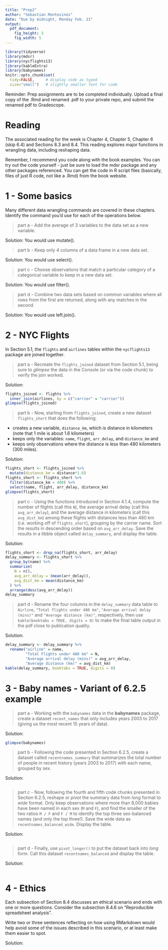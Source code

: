 ```yaml
---
title: "Prep2"
author: "Sebastian Montesinos"
date: "Due by midnight, Monday Feb. 21"
output: 
  pdf_document:
    fig_height: 3
    fig_width: 5
---
```


```r
library(tidyverse)
library(mdsr)
library(nycflights13)
library(kableExtra)
library(babynames)
knitr::opts_chunk$set(
  tidy=FALSE,     # display code as typed
  size="small")   # slightly smaller font for code
```

Reminder: Prep assignments are to be completed individually. Upload a final copy of the .Rmd and renamed .pdf to your private repo, and submit the renamed pdf to Gradescope. 

# Reading

The associated reading for the week is Chapter 4, Chapter 5, Chapter 6 (skip 6.4) and Sections 8.3 and 8.4. This reading explores major functions in wrangling data, including reshaping data. 

Remember, I recommend you code along with the book examples. You can try out the code yourself - just be sure to load the mdsr package and any other packages referenced. You can get the code in R script files (basically, files of just R code, not like a .Rmd) from the book website. 


\newpage

# 1 - Some basics

<!-- PROBLEM 1 ---------------------------------------------------------------->

Many different data wrangling commands are covered in these chapters. Identify the command you'd use for each of the operations below. 

> part a - Add the average of 3 variables to the data set as a new variable.

Solution: You would use mutate().

> part b - Keep only 4 columns of a data frame in a new data set. 

Solution: You would use select().

> part c - Choose observations that match a particular category of a categorical variable to keep in a new data set. 

Solution: You would use filter().

> part d - Combine two data sets based on common variables where all rows from the first are returned, along with any matches in the second.

Solution: You would use left.join().


\newpage

<!-- PROBLEM 2 ---------------------------------------------------------------->


# 2 - NYC Flights

In Section 5.1, the `flights` and `airlines` tables within the `nycflights13` package are joined together.


> part a - Recreate the `flights_joined` dataset from Section 5.1, being sure to *glimpse* the data in the Console (or via the code chunk) to verify the join worked.

Solution:

```r
flights_joined <- flights %>% 
  inner_join(airlines, by = c("carrier" = "carrier"))
glimpse(flights_joined)
```


> part b - Now, starting from `flights_joined`, create a new dataset `flights_short` that does the following:

+ creates a new variable, `distance_km`, which is distance in kilometers (note that 1 mile is about 1.6 kilometers)
+ keeps only the variables: `name`, `flight`, `arr_delay`, and `distance_km` and
+ keeps only observations where the distance is less than 480 kilometers (300 miles).

<!--
Hint: see examples in Section 4.1 for subsetting datasets and creating new variables.  
-->

Solution:

```r
flights_short <- flights_joined %>%
  mutate(distance_km = distance*1.6) 
flights_short <- flights_short %>%
  filter(distance_km < 480) %>%
  select(name, flight, arr_delay, distance_km) 
glimpse(flights_short)
```


> part c - Using the functions introduced in Section 4.1.4, compute the number of flights (call this `N`), the average arrival delay (call this `avg_arr_delay`), and the average distance in kilometers (call this `avg_dist_km`) among these flights with distances less than 480 km (i.e. working off of `flights_short`), grouping by the carrier name. Sort the results in descending order based on `avg_arr_delay`. Save the results in a tibble object called `delay_summary`, and display the table.

<!--
Getting NAs for `avg_arr_delay`?  

You can drop all the cases that contain missing observations with the **tidyr** function `drop_na()` before grouping.
-->

Solution:

```r
flights_short <- drop_na(flights_short, arr_delay)
delay_summary <- flights_short %>%
  group_by(name) %>%
  summarize(
    N = n(),
    avg_arr_delay = (mean(arr_delay)),
    avg_dist_km = mean(distance_km)
  ) %>%
  arrange(desc(avg_arr_delay))
delay_summary
```


> part d - Rename the four columns in the `delay_summary` data table to `Airline`, `"Total flights under 480 km"`, `"Average arrival delay (mins)"` and `"Average distance (km)"`, respectively, then use `kable(booktabs = TRUE, digits = 0)` to make the final table output in the pdf close to publication quality.

<!--
Note: you can customize the number of digits by column by specifying a vector of digits, with any value for each non-numeric column. For example, see what happens when you specify the following for this example (or switch out for digits of your choosing to see how the output changes):

kable(booktabs = TRUE, digits = c(0, 0, 0, 1))
-->

Solution:

```r
delay_summary <- delay_summary %>%
  rename("airline" = name, 
         "Total Flights under 480 km" = N, 
         "Average arrival delay (mins)" = avg_arr_delay,
         "Average distance (km)" = avg_dist_km)
kable(delay_summary, booktabs = TRUE, digits = 0)
```



<!-- 
Knit and commit, and probably push. If you haven't committed (or pushed) by now, you should have! Remember this is recommended for at the end of every problem, if not more often. 
-->


\newpage

<!-- PROBLEM 3 ---------------------------------------------------------------->

# 3 - Baby names - Variant of 6.2.5 example

> part a - Working with the `babynames` data in the **babynames** package, create a dataset `recent_names` that only includes years 2003 to 2017 (giving us the most recent 15 years of data).

<!-- This time you need to load the package. Remember we put these in our first chunk in our .Rmds -->

Solution:

```r
glimpse(babynames)
```


> part b - Following the code presented in Section 6.2.5, create a dataset called `recentnames_summary` that summarizes the total number of people in recent history (years 2003 to 2017) with each name, grouped by sex. 

<!--
Hint: follow either code chunk at the start of Section 6.2.5, but don't filter on any particular names.

Take a look at the summarized dataset using `head()` or `View()` in the Console to verify your code works as expected.
--> 

Solution:

```r

```


> part c - Now, following the fourth and fifth code chunks presented in Section 6.2.5, reshape or *pivot* the summary data from *long* format to *wide* format. Only keep observations where more than 8,000 babies have been named in each sex (`M` and `F`), and find the smaller of the two ratios `M / F` and `F / M` to identify the top three sex-balanced names (and only the top three!).  Save the wide data as `recentnames_balanced_wide`. Display the table.

<!--
Note: these names will likely be different from the ones found in the text since we limited the dataset to years 2003-2017 and names with greater than 8,000 individuals.)
-->

Solution:

```r

```


> part d - Finally, use `pivot_longer()` to put the dataset back into *long* form. Call this dataset `recentnames_balanced` and display the table. 

<!--
Hint: see Section 6.2.3. 
-->

Solution:

```r

```


\newpage

<!-- PROBLEM 4 ---------------------------------------------------------------->

# 4 - Ethics

Each subsection of Section 8.4 discusses an ethical scenario and ends with one or more questions. Consider the subsection 8.4.6 on "Reproducible spreadsheet analysis". 

Write two or three sentences reflecting on how using RMarkdown would help avoid some of the issues described in this scenario, or at least make them easier to spot. 

Solution:




<!--
Knit, commit, and push, including the final renamed pdf, to your repo. Then, upload the .pdf to Gradescope before the deadline. 
-->

